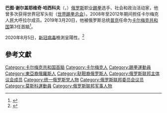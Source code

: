 {{Infobox officeholder
| name            = 巴图·哈西科夫
| native_name     = Бату Хасиков
| native_name_lang= ru
| image           = Batu Khasikov (2019-07-31).jpg
| image_size      = 
| alt             = 
| caption         = 

| order=[[卡尔梅克共和国首脑|卡尔梅克共和国首脑]]
| term_start=2019年3月20日
| term_end=
| predecessor= [[阿列克谢·马拉托维奇·奥尔洛夫|阿列克谢·奥尔洛夫]]
| birth_name      = Batu Sergeyevich Khasikov
| birth_date      = {{Birth date and age|1980|6|28|mf=y}}
| birth_place     = [[蘇聯|蘇聯]][[莫斯科|莫斯科]]
| death_date      = <!-- {{Death date and age|YYYY|MM|DD|YYYY|MM|DD}} -->
| death_place     = 
| death_cause     = 
| other_names     = 
| residence       = 
| nationality     = {{flag|RUS}}
| module          =
}}
'''巴图·谢尔盖耶维奇·哈西科夫'''（{{lang-ru|Бату Сергеевич Хасиков}}，{{bd|1980年|6月28日||}}）[[俄罗斯|俄罗斯]]职业[[踢拳|踢拳]]选手、社会和政治活动家，他曾多次获得世界冠军头衔（[[世界踢拳总会|世界踢拳总会]]）。2008年至2012年期间担任卡尔梅克人民大呼拉尔成员。2019年3月20日，他被俄罗斯总统[[普京|普京]]任命为[[卡尔梅克共和国|卡尔梅克共和国]]第3任首脑<ref>{{cite news |author1=[[自由歐洲電臺／自由電臺|自由歐洲電臺／自由電臺]] |title=Putin Appoints Kickboxer To Head Kalmykia Region |url=https://www.rferl.org/a/putin-appoints-kickboxer-to-head-kalmykia-region/29832309.html |accessdate=2021-05-23 |publisher=自由歐洲電臺／自由電臺 |date=2019-03-20 |language=en |archive-date=2021-05-23 |archive-url=https://web.archive.org/web/20210523144301/https://www.rferl.org/a/putin-appoints-kickboxer-to-head-kalmykia-region/29832309.html |dead-url=no }}</ref>。

2020年8月5日，[[新冠病毒|新冠病毒]]檢測呈陽性。<ref>{{cite web|url=https://www.rbc.ru/politics/05/08/2020/5f2a9a3b9a79473da802362e|title=Глава Калмыкии заболел коронавирусом|website=rbc.ru}}</ref>

==參考文獻==
{{reflist}}

{{卡尔梅克共和国首脑}}

{{DEFAULTSORT:Khasikov, Batu}}
[[Category:卡尔梅克共和国首脑|Category:卡尔梅克共和国首脑]]
[[Category:卡尔梅克人|Category:卡尔梅克人]]
[[Category:踢拳運動員|Category:踢拳運動員]]
[[Category:東亞裔俄羅斯人|Category:東亞裔俄羅斯人]]
[[Category:鞑靼裔俄罗斯人|Category:鞑靼裔俄罗斯人]]
[[Category:俄罗斯联邦主体议会成员|Category:俄罗斯联邦主体议会成员]]
[[Category:统一俄罗斯党人物|Category:统一俄罗斯党人物]]
[[Category:俄罗斯联邦委员会议员|Category:俄罗斯联邦委员会议员]]
[[Category:莫斯科運動員|Category:莫斯科運動員]]
[[Category:俄罗斯联邦军事人物|Category:俄罗斯联邦军事人物]]